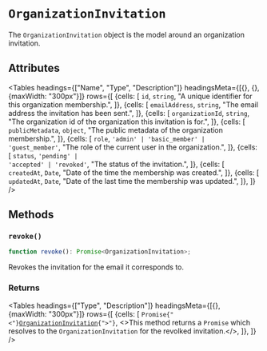 
# `OrganizationInvitation`

The `OrganizationInvitation` object is the model around an organization invitation.

## Attributes

<Tables
  headings={["Name", "Type", "Description"]}
  headingsMeta={[{}, {}, {maxWidth: "300px"}]}
  rows={[
    {cells: [
        <code>id</code>,
        <code>string</code>,
        "A unique identifier for this organization membership.",
        ]},
        {cells: [
        <code>emailAddress</code>,
        <code>string</code>,
        "The email address the invitation has been sent.",
        ]},
        {cells: [
        <code>organizationId</code>,
        <code>string</code>,
        "The organization id of the organization this invitation is for.",
        ]},
        {cells: [
        <code>publicMetadata</code>,
        <code>object</code>,
        "The public metadata of the organization membership.",
        ]},
        {cells: [
        <code>role</code>,
        <code>'admin' | 'basic_member' | 'guest_member'</code>,
        "The role of the current user in the organization.",
        ]},
        {cells: [
        <code>status</code>,
        <code>'pending' | 'accepted' | 'revoked'</code>,
        "The status of the invitation.",
        ]},
        {cells: [
        <code>createdAt</code>,
        <code>Date</code>,
        "Date of the time the membership was created.",
        ]},
        {cells: [
        <code>updatedAt</code>,
        <code>Date</code>,
        "Date of the last time the membership was updated.",
        ]},
    ]}
/>

## Methods

### `revoke()`

```typescript
function revoke(): Promise<OrganizationInvitation>;
```

Revokes the invitation for the email it corresponds to.

### Returns

<Tables
  headings={["Type", "Description"]}
  headingsMeta={[{}, {maxWidth: "300px"}]}
  rows={[
  {cells: [
  <code>Promise{"<"}<a href="/reference-js/organization-invitation">OrganizationInvitation</a>{">"}</code>,
  <>This method returns a <code>Promise</code> which resolves to the <code>OrganizationInvitation</code> for the revolked invitation.</>,
  ]},
  ]}
/>
